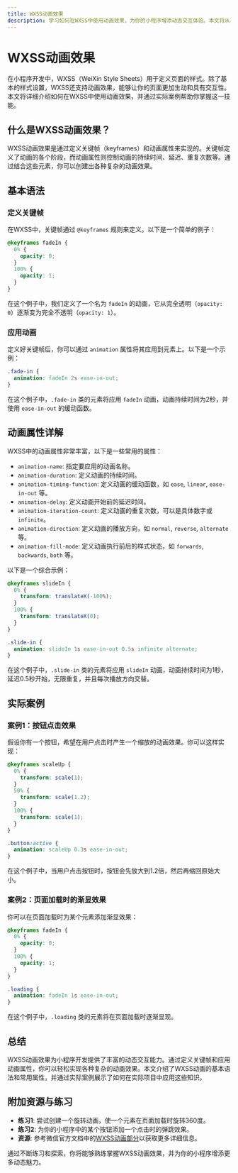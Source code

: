```yaml
---
title: WXSS动画效果
description: 学习如何在WXSS中使用动画效果，为你的小程序增添动态交互体验。本文将从基础概念讲起，逐步深入，并提供实际案例和代码示例。
---
```


# WXSS动画效果

在小程序开发中，WXSS（WeiXin Style Sheets）用于定义页面的样式。除了基本的样式设置，WXSS还支持动画效果，能够让你的页面更加生动和具有交互性。本文将详细介绍如何在WXSS中使用动画效果，并通过实际案例帮助你掌握这一技能。

## 什么是WXSS动画效果？

WXSS动画效果是通过定义关键帧（keyframes）和动画属性来实现的。关键帧定义了动画的各个阶段，而动画属性则控制动画的持续时间、延迟、重复次数等。通过结合这些元素，你可以创建出各种复杂的动画效果。

## 基本语法

### 定义关键帧

在WXSS中，关键帧通过 `@keyframes` 规则来定义。以下是一个简单的例子：

```css
@keyframes fadeIn {
  0% {
    opacity: 0;
  }
  100% {
    opacity: 1;
  }
}
```

在这个例子中，我们定义了一个名为 `fadeIn` 的动画，它从完全透明（`opacity: 0`）逐渐变为完全不透明（`opacity: 1`）。

### 应用动画

定义好关键帧后，你可以通过 `animation` 属性将其应用到元素上。以下是一个示例：

```css
.fade-in {
  animation: fadeIn 2s ease-in-out;
}
```

在这个例子中，`.fade-in` 类的元素将应用 `fadeIn` 动画，动画持续时间为2秒，并使用 `ease-in-out` 的缓动函数。

## 动画属性详解

WXSS中的动画属性非常丰富，以下是一些常用的属性：

- `animation-name`: 指定要应用的动画名称。
- `animation-duration`: 定义动画的持续时间。
- `animation-timing-function`: 定义动画的缓动函数，如 `ease`, `linear`, `ease-in-out` 等。
- `animation-delay`: 定义动画开始前的延迟时间。
- `animation-iteration-count`: 定义动画的重复次数，可以是具体数字或 `infinite`。
- `animation-direction`: 定义动画的播放方向，如 `normal`, `reverse`, `alternate` 等。
- `animation-fill-mode`: 定义动画执行前后的样式状态，如 `forwards`, `backwards`, `both` 等。

以下是一个综合示例：

```css
@keyframes slideIn {
  0% {
    transform: translateX(-100%);
  }
  100% {
    transform: translateX(0);
  }
}

.slide-in {
  animation: slideIn 1s ease-in-out 0.5s infinite alternate;
}
```

在这个例子中，`.slide-in` 类的元素将应用 `slideIn` 动画，动画持续时间为1秒，延迟0.5秒开始，无限重复，并且每次播放方向交替。

## 实际案例

### 案例1：按钮点击效果

假设你有一个按钮，希望在用户点击时产生一个缩放的动画效果。你可以这样实现：

```css
@keyframes scaleUp {
  0% {
    transform: scale(1);
  }
  50% {
    transform: scale(1.2);
  }
  100% {
    transform: scale(1);
  }
}

.button:active {
  animation: scaleUp 0.3s ease-in-out;
}
```

在这个例子中，当用户点击按钮时，按钮会先放大到1.2倍，然后再缩回原始大小。

### 案例2：页面加载时的渐显效果

你可以在页面加载时为某个元素添加渐显效果：

```css
@keyframes fadeIn {
  0% {
    opacity: 0;
  }
  100% {
    opacity: 1;
  }
}

.loading {
  animation: fadeIn 1s ease-in-out;
}
```

在这个例子中，`.loading` 类的元素将在页面加载时逐渐显现。

## 总结

WXSS动画效果为小程序开发提供了丰富的动态交互能力。通过定义关键帧和应用动画属性，你可以轻松实现各种复杂的动画效果。本文介绍了WXSS动画的基本语法和常用属性，并通过实际案例展示了如何在实际项目中应用这些知识。

## 附加资源与练习

- **练习1**: 尝试创建一个旋转动画，使一个元素在页面加载时旋转360度。
- **练习2**: 为你的小程序中的某个按钮添加一个点击时的弹跳效果。
- **资源**: 参考微信官方文档中的[WXSS动画部分](https://developers.weixin.qq.com/miniprogram/dev/framework/view/wxss.html)以获取更多详细信息。

通过不断练习和探索，你将能够熟练掌握WXSS动画效果，并为你的小程序增添更多动态魅力。